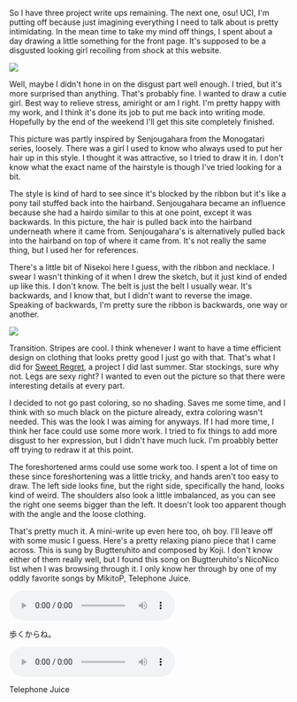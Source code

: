 So I have three project write ups remaining. The next one, osu! UCI, I'm putting off because just imagining everything I need to talk about is pretty intimidating. In the mean time to take my mind off things, I spent about a day drawing a little something for the front page. It's supposed to be a disgusted looking girl recoiling from shock at this website.

<img src="https://d1yx06f4zik90o.cloudfront.net/uploads/ugh_girl.png" />

Well, maybe I didn't hone in on the disgust part well enough. I tried, but it's more surprised than anything. That's probably fine. I wanted to draw a cutie girl. Best way to relieve stress, amiright or am I right. I'm pretty happy with my work, and I think it's done its job to put me back into writing mode. Hopefully by the end of the weekend I'll get this site completely finished.

This picture was partly inspired by Senjougahara from the Monogatari series, loosely. There was a girl I used to know who always used to put her hair up in this style. I thought it was attractive, so I tried to draw it in. I don't know what the exact name of the hairstyle is though I've tried looking for a bit.

The style is kind of hard to see since it's blocked by the ribbon but it's like a pony tail stuffed back into the hairband. Senjougahara became an influence because she had a hairdo similar to this at one point, except it was backwards. In this picture, the hair is pulled back into the hairband underneath where it came from. Senjougahara's is alternatively pulled back into the hairband on top of where it came from. It's not really the same thing, but I used her for references.

There's a little bit of Nisekoi here I guess, with the ribbon and necklace. I swear I wasn't thinking of it when I drew the sketch, but it just kind of ended up like this. I don't know. The belt is just the belt I usually wear. It's backwards, and I know that, but I didn't want to reverse the image. Speaking of backwards, I'm pretty sure the ribbon is backwards, one way or another.

<img src="https://d1yx06f4zik90o.cloudfront.net/uploads/speed_duck.jpg" />

Transition. Stripes are cool. I think whenever I want to have a time efficient design on clothing that looks pretty good I just go with that. That's what I did for [Sweet Regret](http://maxrchung.com/projects/sweetregret), a project I did last summer. Star stockings, sure why not. Legs are sexy right? I wanted to even out the picture so that there were interesting details at every part.

I decided to not go past coloring, so no shading. Saves me some time, and I think with so much black on the picture already, extra coloring wasn't needed. This was the look I was aiming for anyways. If I had more time, I think her face could use some more work. I tried to fix things to add more disgust to her expression, but I didn't have much luck. I'm proabbly better off trying to redraw it at this point.

The foreshortened arms could use some work too. I spent a lot of time on these since foreshortening was a little tricky, and hands aren't too easy to draw. The left side looks fine, but the right side, specifically the hand, looks kind of weird. The shoulders also look a little imbalanced, as you can see the right one seems bigger than the left. It doesn't look too apparent though with the angle and the loose clothing.

That's pretty much it. A mini-write up even here too, oh boy. I'll leave off with some music I guess. Here's a pretty relaxing piano piece that I came across. This is sung by Bugtteruhito and composed by Koji. I don't know either of them really well, but I found this song on Bugtteruhito's NicoNico list when I was browsing through it. I only know her through by one of my oddly favorite songs by MikitoP, Telephone Juice.

<audio controls>
  <source src="https://d1yx06f4zik90o.cloudfront.net/uploads/bug_song.m4a" />
</audio>

<p className="caption">歩くからね。</p>

<audio controls>
  <source src="https://d1yx06f4zik90o.cloudfront.net/uploads/telephone_juice.mp3" />
</audio>

<p className="caption">Telephone Juice</p>
